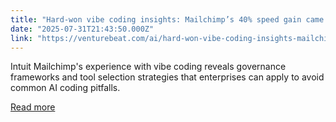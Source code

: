 ```yaml
---
title: "Hard-won vibe coding insights: Mailchimp’s 40% speed gain came with governance price"
date: "2025-07-31T21:43:50.000Z"
link: "https://venturebeat.com/ai/hard-won-vibe-coding-insights-mailchimps-40-speed-gain-came-with-governance-price/"
---
```


Intuit Mailchimp's experience with vibe coding reveals governance frameworks and tool selection strategies that enterprises can apply to avoid common AI coding pitfalls.

[Read more](https://venturebeat.com/ai/hard-won-vibe-coding-insights-mailchimps-40-speed-gain-came-with-governance-price/)
